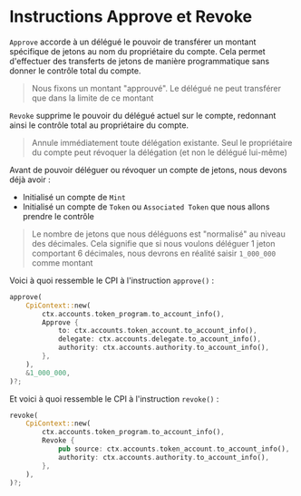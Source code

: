 
# Instructions Approve et Revoke

`Approve` accorde à un délégué le pouvoir de transférer un montant spécifique de jetons au nom du propriétaire du compte. Cela permet d'effectuer des transferts de jetons de manière programmatique sans donner le contrôle total du compte.

> Nous fixons un montant "approuvé". Le délégué ne peut transférer que dans la limite de ce montant

`Revoke` supprime le pouvoir du délégué actuel sur le compte, redonnant ainsi le contrôle total au propriétaire du compte.

> Annule immédiatement toute délégation existante. Seul le propriétaire du compte peut révoquer la délégation (et non le délégué lui-même)

Avant de pouvoir déléguer ou révoquer un compte de jetons, nous devons déjà avoir :
- Initialisé un compte de `Mint`
- Initialisé un compte de `Token` ou `Associated Token` que nous allons prendre le contrôle

> Le nombre de jetons que nous déléguons est "normalisé" au niveau des décimales. Cela signifie que si nous voulons déléguer 1 jeton comportant 6 décimales, nous devrons en réalité saisir `1_000_000` comme montant

Voici à quoi ressemble le CPI à l'instruction `approve()` : 

```rust
approve(
    CpiContext::new(
        ctx.accounts.token_program.to_account_info(),
        Approve {
            to: ctx.accounts.token_account.to_account_info(),
            delegate: ctx.accounts.delegate.to_account_info(),
            authority: ctx.accounts.authority.to_account_info(),
        },
    ),
    &1_000_000,
)?;
```

Et voici à quoi ressemble le CPI à l'instruction `revoke()` : 

```rust
revoke(
    CpiContext::new(
        ctx.accounts.token_program.to_account_info(),
        Revoke {
            pub source: ctx.accounts.token_account.to_account_info(),
            authority: ctx.accounts.authority.to_account_info(),
        },
    ),
)?;
```